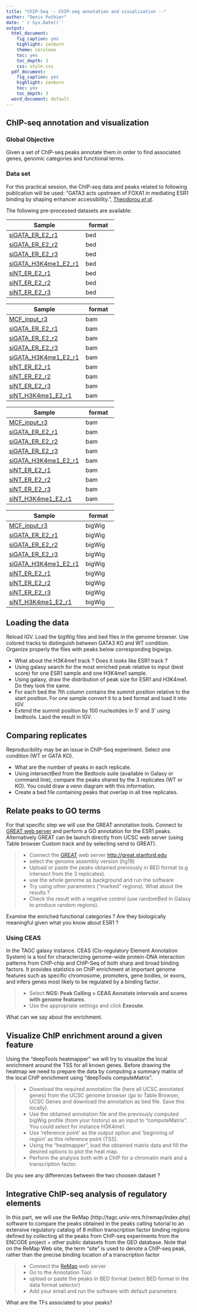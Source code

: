 ```yaml
---
title: "ChIP-Seq -- ChIP-seq annotation and visualization --"
author: "Denis Puthier"
date: '`r Sys.Date()`'
output:
  html_document:
    fig_caption: yes
    highlight: zenburn
    theme: cerulean
    toc: yes
    toc_depth: 3
    css: style.css
  pdf_document:
    fig_caption: yes
    highlight: zenburn
    toc: yes
    toc_depth: 3
  word_document: default
---
```



## ChIP-seq annotation and visualization


### Global Objective
Given a set of ChIP-seq peaks annotate them in order to find associated genes, genomic categories and functional terms.

### Data set
For this practical session, the ChIP-seq data and peaks related to following publication will be used: “GATA3 acts upstream of FOXA1 in mediating ESR1 binding by shaping enhancer accessibility.”, [Theodorou _et al_](http://www.ncbi.nlm.nih.gov/pubmed/23172872).


The following pre-processed datasets are available:

| Sample						| format |
|-------------------|--------|
| [siGATA_ER_E2_r1](http://pedagogix-tagc.univ-mrs.fr/courses/data/ngs/td_chip_seq/all/siGATA_ER_E2_r1_SRX176857_peaks.bed) | bed|
| [siGATA_ER_E2_r2](http://pedagogix-tagc.univ-mrs.fr/courses/data/ngs/td_chip_seq/all/siGATA_ER_E2_r2_SRX176859_peaks.bed) | bed|
| [siGATA_ER_E2_r3](http://pedagogix-tagc.univ-mrs.fr/courses/data/ngs/td_chip_seq/all/siGATA_ER_E2_r3_SRX176861_peaks.bed) | bed|
| [siGATA_H3K4me1_E2_r1](http://pedagogix-tagc.univ-mrs.fr/courses/data/ngs/td_chip_seq/all/siGATA_H3K4me1_E2_r1_SRX176879_broad_peaks.bed) | bed|
| [siNT_ER_E2_r1](http://pedagogix-tagc.univ-mrs.fr/courses/data/ngs/td_chip_seq/all/siNT_ER_E2_r1_SRX176856_peaks.bed) | bed|
| [siNT_ER_E2_r2](http://pedagogix-tagc.univ-mrs.fr/courses/data/ngs/td_chip_seq/all/siNT_ER_E2_r2_SRX176858_peaks.bed) | bed|
| [siNT_ER_E2_r3](http://pedagogix-tagc.univ-mrs.fr/courses/data/ngs/td_chip_seq/all/siNT_ER_E2_r3_SRX176860_peaks.bed) | bed|


| Sample						| format |
|-------------------|--------|
| [MCF_input_r3](http://pedagogix-tagc.univ-mrs.fr/courses/data/ngs/td_chip_seq/all/MCF_input_r3_SRX176888_sort.bam) | bam|
| [siGATA_ER_E2_r1](http://pedagogix-tagc.univ-mrs.fr/courses/data/ngs/td_chip_seq/all/siGATA_ER_E2_r1_SRX176857_sort.bam) | bam|
| [siGATA_ER_E2_r2](http://pedagogix-tagc.univ-mrs.fr/courses/data/ngs/td_chip_seq/all/siGATA_ER_E2_r2_SRX176859_sort.bam) | bam|
| [siGATA_ER_E2_r3](http://pedagogix-tagc.univ-mrs.fr/courses/data/ngs/td_chip_seq/all/siGATA_ER_E2_r3_SRX176861_sort.bam) | bam|
| [siGATA_H3K4me1_E2_r1](http://pedagogix-tagc.univ-mrs.fr/courses/data/ngs/td_chip_seq/all/siGATA_H3K4me1_E2_r1_SRX176879_sort.bam) | bam|
| [siNT_ER_E2_r1](http://pedagogix-tagc.univ-mrs.fr/courses/data/ngs/td_chip_seq/all/siNT_ER_E2_r1_SRX176856_sort.bam) | bam|
| [siNT_ER_E2_r2](http://pedagogix-tagc.univ-mrs.fr/courses/data/ngs/td_chip_seq/all/siNT_ER_E2_r2_SRX176858_sort.bam) | bam|
| [siNT_ER_E2_r3](http://pedagogix-tagc.univ-mrs.fr/courses/data/ngs/td_chip_seq/all/siNT_ER_E2_r3_SRX176860_sort.bam) | bam|
| [siNT_H3K4me1_E2_r1](http://pedagogix-tagc.univ-mrs.fr/courses/data/ngs/td_chip_seq/all/siNT_H3K4me1_E2_r1_SRX176878_sort.bam) | bam|



| Sample						| format |
|-------------------|--------|
| [MCF_input_r3](http://pedagogix-tagc.univ-mrs.fr/courses/data/ngs/td_chip_seq/all/MCF_input_r3_SRX176888_sort.bam.bai) | bam|
| [siGATA_ER_E2_r1](http://pedagogix-tagc.univ-mrs.fr/courses/data/ngs/td_chip_seq/all/siGATA_ER_E2_r1_SRX176857_sort.bam.bai) | bam|
| [siGATA_ER_E2_r2](http://pedagogix-tagc.univ-mrs.fr/courses/data/ngs/td_chip_seq/all/siGATA_ER_E2_r2_SRX176859_sort.bam.bai) | bam|
| [siGATA_ER_E2_r3](http://pedagogix-tagc.univ-mrs.fr/courses/data/ngs/td_chip_seq/all/siGATA_ER_E2_r3_SRX176861_sort.bam.bai) | bam|
| [siGATA_H3K4me1_E2_r1](http://pedagogix-tagc.univ-mrs.fr/courses/data/ngs/td_chip_seq/all/siGATA_H3K4me1_E2_r1_SRX176879_sort.bam.bai) | bam|
| [siNT_ER_E2_r1](http://pedagogix-tagc.univ-mrs.fr/courses/data/ngs/td_chip_seq/all/siNT_ER_E2_r1_SRX176856_sort.bam.bai) | bam|
| [siNT_ER_E2_r2](http://pedagogix-tagc.univ-mrs.fr/courses/data/ngs/td_chip_seq/all/siNT_ER_E2_r2_SRX176858_sort.bam.bai) | bam|
| [siNT_ER_E2_r3](http://pedagogix-tagc.univ-mrs.fr/courses/data/ngs/td_chip_seq/all/siNT_ER_E2_r3_SRX176860_sort.bam.bai) | bam|
| [siNT_H3K4me1_E2_r1](http://pedagogix-tagc.univ-mrs.fr/courses/data/ngs/td_chip_seq/all/siNT_H3K4me1_E2_r1_SRX176878_sort.bam.bai) | bam|


| Sample						| format |
|-------------------|--------|
| [MCF_input_r3](http://pedagogix-tagc.univ-mrs.fr/courses/data/ngs/td_chip_seq/all/MCF_input_r3_SRX176888.bigWig) | bigWig|
| [siGATA_ER_E2_r1](http://pedagogix-tagc.univ-mrs.fr/courses/data/ngs/td_chip_seq/all/siGATA_ER_E2_r1_SRX176857.bigWig) | bigWig|
| [siGATA_ER_E2_r2](http://pedagogix-tagc.univ-mrs.fr/courses/data/ngs/td_chip_seq/all/siGATA_ER_E2_r2_SRX176859.bigWig) | bigWig|
| [siGATA_ER_E2_r3](http://pedagogix-tagc.univ-mrs.fr/courses/data/ngs/td_chip_seq/all/siGATA_ER_E2_r3_SRX176861.bigWig) | bigWig|
| [siGATA_H3K4me1_E2_r1](http://pedagogix-tagc.univ-mrs.fr/courses/data/ngs/td_chip_seq/all/siGATA_H3K4me1_E2_r1_SRX176879.bigWig) | bigWig|
| [siNT_ER_E2_r1](http://pedagogix-tagc.univ-mrs.fr/courses/data/ngs/td_chip_seq/all/siNT_ER_E2_r1_SRX176856.bigWig) | bigWig|
| [siNT_ER_E2_r2](http://pedagogix-tagc.univ-mrs.fr/courses/data/ngs/td_chip_seq/all/siNT_ER_E2_r2_SRX176858.bigWig) | bigWig|
| [siNT_ER_E2_r3](http://pedagogix-tagc.univ-mrs.fr/courses/data/ngs/td_chip_seq/all/siNT_ER_E2_r3_SRX176860.bigWig) | bigWig|
| [siNT_H3K4me1_E2_r1](http://pedagogix-tagc.univ-mrs.fr/courses/data/ngs/td_chip_seq/all/siNT_H3K4me1_E2_r1_SRX176878.bigWig) | bigWig|


## Loading the data

Reload IGV. Load the bigWig files and bed files in the genome browser. Use colored tracks to distinguish between GATA3 KO and WT condition. Organize properly the files with peaks below corresponding bigwigs.

<div class="exo">
 - What about the H3K4me1 track ? Does it looks like ESR1 track ?
 - Using galaxy search for the most enriched peak relative to input (best score) for one ESR1 sample and one H3K4me1 sample.
 - Using galaxy, draw the distribution of peak size for ESR1 and  H3K4me1. Do they look the same.
 - For each bed the 7th column contains the summit position relative to the start position. For one sample convert it to a bed format and load it into IGV.
 - Extend the summit position by 100 nucleotides in 5' and 3' using bedtools. Laod the result in IGV.
</div>


## Comparing replicates

Reproducibility may be an issue in ChIP-Seq experiment. Select one condition (WT or GATA KO).

<div class="exo">

- What are the number of peaks in each replicate.
- Using intersectBed from the Bedtools suite (available in Galaxy or command line), compare the peaks shared by the 3 replicates (WT or KO). You could draw a venn diagram with this information. 
- Create a bed file containing peaks that overlap in all tree replicates. 
</div>

## Relate peaks to GO terms

For that specific step we will use the GREAT annotation tools. Connect to [GREAT web server](http://great.stanford.edu) and perform a GO annotation for the ESR1 peaks. Alternatively GREAT can be launch directly from UCSC web server (using Table browser Custom track and by selecting send to GREAT). 

<div class="protocol">

> - Connect the [GREAT](http://great.stanford.edu) web server [http://great.stanford.edu](http://great.stanford.edu)
> - select the genome assembly version (hg19)
> - Upload or paste the peaks obtained previously in BED format (e.g intersect from the 3 replicates).
> - use the whole genome as background and run the software
> - Try using other parameters ("marked" regions). What about the results ?
> - Check the result with a negative control (use randomBed in Galaxy to produce random regions).

</div> 

<div class="exo">
Examine the enriched functional categories ? Are they biologically meaningful given what you know about ESR1 ?
</div>


### Using CEAS

In the TAGC galaxy instance. CEAS (Cis-regulatory Element Annotation System) is a tool for characterizing genome-wide protein-DNA interaction patterns from ChIP-chip and ChIP-Seq of both sharp and broad binding factors. It provides statistics on ChIP enrichment at important genome features such as specific chromosome, promoters, gene bodies, or exons, and infers genes most likely to be regulated by a binding factor.

<div class="protocol">

> - Select **NGS: Peak Calling > CEAS Annotate intervals and scores with genome features**.
> - Use the appropriate settings and click **Execute**.

</div>

What can we  say about the enrichment.


## Visualize ChIP enrichment around a given feature

Using the “deepTools heatmapper” we will try to visualize the local enrichment around the TSS for all known genes. Before drawing the heatmap we need to prepare the data by computing a summary matrix of the  local ChIP enrichment using “deepTools computeMatrix”.

<div class="protocol">

> - Download the required annotation file (here all UCSC annotated genes) from the UCSC genome browser (go to Table Browser, UCSC Genes and download the annotation as bed file. Save this locally). 
> - Use the obtained annotation file and the previously computed bigWig profile (from your history) as an input to “computeMatrix”. You could select for instance H3K4me1.
> - Use 'reference point’ as  the output option and 'beginning of region’ as this reference point (TSS).
> - Using the “heatmapper”, load the obtained matrix data and fill the desired options to plot the heat map.
> - Perform the analysis both with a ChIP for a chromatin mark and a transcription factor.

</div>

<div class="exo">
Do you see any differences between the two choosen dataset ?
</div>


## Integrative ChIP-seq analysis of regulatory elements

In this part, we will use the ReMap (http://tagc.univ-mrs.fr/remap/index.php) software to compare the peaks obtained in the peaks calling tutorial to an extensive regulatory catalog of 8 million transcription factor binding regions defined by collecting all the peaks from ChIP-seq experiments from the ENCODE project + other public datasets from the GEO database. Note that on the ReMap Web site, the term "site" is used to denote a ChIP-seq peak, rather than the precise binding location of a transcription factor

<div class="protocol">

> - Connect the [ReMap](http://tagc.univ-mrs.fr/remap/index.php) web server
> - Go to the Annotation Tool
> - upload or paste the peaks in BED format (select BED format in the data format selector)
> - Add your email and run the software with default parameters

</div> 

<div class="exo">
What are the TFs associated to your peaks?
</div>










